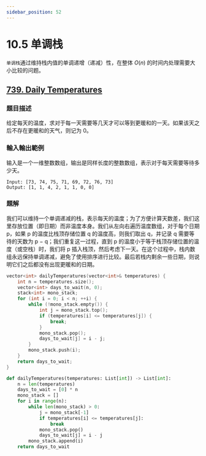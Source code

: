 ```yaml
---
sidebar_position: 52
---
```


# 10.5 单调栈

`单调栈`通过维持栈内值的单调递增（递减）性，在整体 $O(n)$ 的时间内处理需要大小比较的问题。

## [739. Daily Temperatures](https://leetcode.com/problems/daily-temperatures/)

### 題目描述

给定每天的温度，求对于每一天需要等几天才可以等到更暖和的一天。如果该天之后不存在更暖和的天气，则记为 0。

### 輸入輸出範例

输入是一个一维整数数组，输出是同样长度的整数数组，表示对于每天需要等待多少天。

```
Input: [73, 74, 75, 71, 69, 72, 76, 73]
Output: [1, 1, 4, 2, 1, 1, 0, 0]
```

### 題解

我们可以维持一个单调递减的栈，表示每天的温度；为了方便计算天数差，我们这里存放位置（即日期）而非温度本身。我们从左向右遍历温度数组，对于每个日期 p，如果 p 的温度比栈顶存储位置 q 的温度高，则我们取出 q，并记录 q 需要等待的天数为 p − q；我们重复这一过程，直到 p 的温度小于等于栈顶存储位置的温度（或空栈）时，我们将 p 插入栈顶，然后考虑下一天。在这个过程中，栈内数组永远保持单调递减，避免了使用排序进行比较。最后若栈内剩余一些日期，则说明它们之后都没有出现更暖和的日期。

<Tabs>
<TabItem value="cpp" label="C++">

```cpp
vector<int> dailyTemperatures(vector<int>& temperatures) {
    int n = temperatures.size();
    vector<int> days_to_wait(n, 0);
    stack<int> mono_stack;
    for (int i = 0; i < n; ++i) {
        while (!mono_stack.empty()) {
            int j = mono_stack.top();
            if (temperatures[i] <= temperatures[j]) {
                break;
            }
            mono_stack.pop();
            days_to_wait[j] = i - j;
        }
        mono_stack.push(i);
    }
    return days_to_wait;
}
```

</TabItem>
<TabItem value="py" label="Python">

```py
def dailyTemperatures(temperatures: List[int]) -> List[int]:
    n = len(temperatures)
    days_to_wait = [0] * n
    mono_stack = []
    for i in range(n):
        while len(mono_stack) > 0:
            j = mono_stack[-1]
            if temperatures[i] <= temperatures[j]:
                break
            mono_stack.pop()
            days_to_wait[j] = i - j
        mono_stack.append(i)
    return days_to_wait
```

</TabItem>

</Tabs>